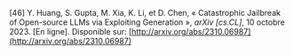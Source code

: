 \[46\]	Y. Huang, S. Gupta, M. Xia, K. Li, et D. Chen, « Catastrophic Jailbreak of Open-source LLMs via Exploiting Generation », *arXiv \[cs.CL\]*, 10 octobre 2023\. \[En ligne\]. Disponible sur: [http://arxiv.org/abs/2310.06987](http://arxiv.org/abs/2310.06987)